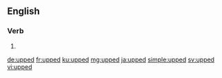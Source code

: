 ==English==

===Verb===
{{head|en|verb form}}

# {{en-past of|up}}

[[de:upped]]
[[fr:upped]]
[[ku:upped]]
[[mg:upped]]
[[ja:upped]]
[[simple:upped]]
[[sv:upped]]
[[vi:upped]]